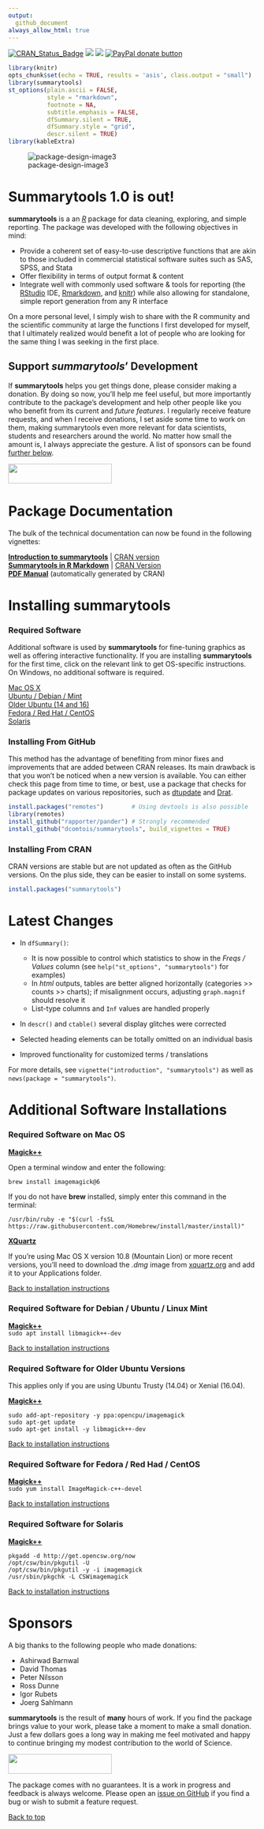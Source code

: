 ```yaml
---
output: 
  github_document
always_allow_html: true
---
```


<!-- badges -->

[![CRAN_Status_Badge](http://www.r-pkg.org/badges/version/summarytools)](https://cran.r-project.org/package=summarytools)
[![](http://cranlogs.r-pkg.org/badges/summarytools)](http://cran.rstudio.com/web/packages/summarytools/index.html)
[![](http://cranlogs.r-pkg.org/badges/grand-total/summarytools)](http://cran.rstudio.com/web/packages/summarytools/index.html)
<span class="badge-paypal"><a href="https://www.paypal.com/cgi-bin/webscr?cmd=_donations&business=HMN3QJR7UMT7S&item_name=Help+scientists,+data+scientists+and+analysts+around+the+globe&currency_code=CAD&source=url" title="Donate to this project using Paypal"><img src="https://img.shields.io/badge/PayPal-Donate-blue" alt="PayPal donate button"/></a></span>

```r
library(knitr)
opts_chunk$set(echo = TRUE, results = 'asis', class.output = "small")
library(summarytools)
st_options(plain.ascii = FALSE,
           style = "rmarkdown",
           footnote = NA,
           subtitle.emphasis = FALSE,
           dfSummary.silent = TRUE,
           dfSummary.style = "grid",
           descr.silent = TRUE)
library(kableExtra)
```

![package-design-image3](img/st-banner-fuzzy.png)

# Summarytools 1.0 is out!

**summarytools** is a an [*R*](https://www.r-project.org) package for data
cleaning, exploring, and simple reporting. The package was developed with the
following objectives in mind:

-   Provide a coherent set of easy-to-use descriptive functions that are akin to
    those included in commercial statistical software suites such as SAS, SPSS,
    and Stata
-   Offer flexibility in terms of output format & content  
-   Integrate well with commonly used software & tools for reporting (the
    [RStudio](https://www.rstudio.com/products/rstudio/) IDE,
    [Rmarkdown](https://rmarkdown.rstudio.com/), and
    [knitr](https://yihui.org/knitr/)) while also allowing for standalone,
    simple report generation from any R interface

On a more personal level, I simply wish to share with the R community and the
scientific community at large the functions I first developed for myself, that I
ultimately realized would benefit a lot of people who are looking for the same
thing I was seeking in the first place.

## Support *summarytools*' Development

If **summarytools** helps you get things done, please consider making a
donation. By doing so now, you'll help me feel useful, but more importantly
contribute to the package's development and help other people like you who
benefit from its current and *future features*. I regularly receive feature
requests, and when I receive donations, I set aside some time to work on them,
making summarytools even more relevant for data scientists, students and
researchers around the world. No matter how small the amount is, I always
appreciate the gesture. A list of sponsors can be found [further
below](#sponsors).

<a href="https://www.paypal.com/cgi-bin/webscr?cmd=_donations&business=HMN3QJR7UMT7S&item_name=Help+scientists,+data+scientists+and+analysts+around+the+globe&currency_code=CAD&source=url"><img src="img/paypal-blue.svg" width="210" height="40"/></a>

# Package Documentation

The bulk of the technical documentation can now be found in the following
vignettes:

[**Introduction to summarytools**](https://htmlpreview.github.io/?https://github.com/dcomtois/summarytools/blob/master/doc/introduction.html)  |  [CRAN version](https://cran.r-project.org/package=summarytools/vignettes/introduction.html)  
[**Summarytools in R Markdown**](https://htmlpreview.github.io/?https://github.com/dcomtois/summarytools/blob/master/doc/rmarkdown.html)  |  [CRAN Version](https://cran.r-project.org/packages=summarytools/vignettes/rmarkdown.html)  
[**PDF Manual**](https://cran.r-project.org/web/packages/summarytools/summarytools.pdf) (automatically generated by CRAN)

# Installing summarytools

### Required Software

Additional software is used by **summarytools** for fine-tuning graphics as well
as offering interactive functionality. If you are installing **summarytools**
for the first time, click on the relevant link to get OS-specific instructions.
On Windows, no additional software is required.

<a href="#required-mac-os">Mac OS X</a>  
<a href="#required-debian">Ubuntu / Debian / Mint</a>  
<a href="#required--older-ubuntu">Older Ubuntu (14 and 16)</a>  
<a href="#required-fedora">Fedora / Red Hat / CentOS</a>  
<a href="#required-solaris">Solaris</a>

### Installing From GitHub

This method has the advantage of benefiting from minor fixes and improvements
that are added between CRAN releases. Its main drawback is that you won't be
noticed when a new version is available. You can either check this page from
time to time, or best, use a package that checks for package updates on various
repositories, such as [dtupdate](https://github.com/hrbrmstr/dtupdate) and
[Drat](https://dirk.eddelbuettel.com/code/drat.html).

```r
install.packages("remotes")        # Using devtools is also possible
library(remotes)
install_github("rapporter/pander") # Strongly recommended
install_github("dcomtois/summarytools", build_vignettes = TRUE)
```

### Installing From CRAN

CRAN versions are stable but are not updated as often as the GitHub versions. On
the plus side, they can be easier to install on some systems.

```r
install.packages("summarytools")
```

# Latest Changes

-   In `dfSummary()`:

    -   It is now possible to control which statistics to show in the *Freqs /
        Values* column (see `help("st_options", "summarytools")` for examples)  
    -   In *html* outputs, tables are better aligned horizontally
        (categories \>\> counts \>\> charts); if misalignment occurs, adjusting
        `graph.magnif` should resolve it
    -   List-type columns and `Inf` values are handled properly

-   In `descr()` and `ctable()` several display glitches were corrected

-   Selected heading elements can be totally omitted on an individual basis

-   Improved functionality for customized terms / translations

For more details, see `vignette("introduction", "summarytools")` as well as
`news(package = "summarytools")`.

# Additional Software Installations

### <a id="required-mac-os"></a>Required Software on Mac OS

[**Magick++**](https://imagemagick.org/Magick++/)

Open a terminal window and enter the following:

`brew install imagemagick@6`

If you do not have **brew** installed, simply enter this command in the
terminal:

`/usr/bin/ruby -e "$(curl -fsSL https://raw.githubusercontent.com/Homebrew/install/master/install)"`

[**XQuartz**](https://www.xquartz.org/)

If you're using Mac OS X version 10.8 (Mountain Lion) or more recent versions,
you'll need to download the *.dmg* image from
[xquartz.org](https://www.xquartz.org/) and add it to your Applications folder.

<a href="#installing-from-github">Back to installation instructions</a>

### <a id="required-debian"></a>Required Software for Debian / Ubuntu / Linux Mint

[**Magick++**](https://imagemagick.org/Magick++/)  
`sudo apt install libmagick++-dev`

<a href="#installing-from-github">Back to installation instructions</a>

### <a id="required-older-ubuntu"></a>Required Software for Older Ubuntu Versions

This applies only if you are using Ubuntu Trusty (14.04) or Xenial (16.04).

[**Magick++**](https://imagemagick.org/Magick++/)

    sudo add-apt-repository -y ppa:opencpu/imagemagick
    sudo apt-get update
    sudo apt-get install -y libmagick++-dev

<a href="#installing-from-github">Back to installation instructions</a>

### <a id="required-fedora"></a>Required Software for Fedora / Red Had / CentOS

[**Magick++**](https://imagemagick.org/Magick++/)  
`sudo yum install ImageMagick-c++-devel`

<a href="#installing-from-github">Back to installation instructions</a>

### <a id="required-solaris"></a>Required Software for Solaris

[**Magick++**](https://imagemagick.org/Magick++/)

    pkgadd -d http://get.opencsw.org/now
    /opt/csw/bin/pkgutil -U
    /opt/csw/bin/pkgutil -y -i imagemagick 
    /usr/sbin/pkgchk -L CSWimagemagick

<a href="#installing-from-github">Back to installation instructions</a>

# <a id="sponsors"></a>Sponsors

A big thanks to the following people who made donations:

-   Ashirwad Barnwal  
-   David Thomas  
-   Peter Nilsson  
-   Ross Dunne  
-   Igor Rubets  
-   Joerg Sahlmann

**summarytools** is the result of **many** hours of work. If you find the
package brings value to your work, please take a moment to make a small
donation. Just a few dollars goes a long way in making me feel motivated and
happy to continue bringing my modest contribution to the world of Science.

<a href="https://www.paypal.com/cgi-bin/webscr?cmd=_donations&business=HMN3QJR7UMT7S&item_name=Help+scientists,+data+scientists+and+analysts+around+the+globe&currency_code=CAD&source=url"><img src="img/paypal-blue.svg" width="210" height="40"/></a>

The package comes with no guarantees. It is a work in progress and feedback is
always welcome. Please open an [issue on
GitHub](https://github.com/dcomtois/summarytools/issues) if you find a bug or
wish to submit a feature request.

<a href="#top">Back to top</a>
